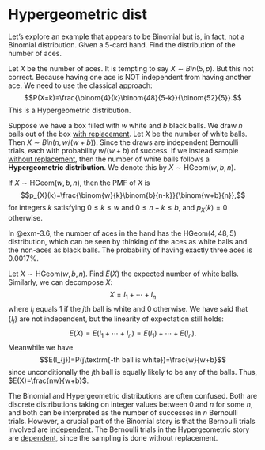 # Hypergeometric dist

::: {#exm-3.6}
Let's explore an example that appears to be Binomial but is, in fact,
not a Binomial distribution. Given a 5-card hand. Find the distribution
of the number of aces.

Let $X$ be the number of aces. It is tempting to say $X\sim Bin(5,p)$.
But this not correct. Because having one ace is NOT independent from
having another ace. We need to use the classical approach:
$$P(X=k)=\frac{\binom{4}{k}\binom{48}{5-k}}{\binom{52}{5}}.$$ This is a
Hypergeometric distribution.
:::

Suppose we have a box filled with $w$ white and $b$ black balls. We draw
$n$ balls out of the box [with replacement]{.underline}. Let $X$ be the
number of white balls. Then $X\sim Bin(n,w/(w+b))$. Since the draws are
independent Bernoulli trials, each with probability $w/(w+b)$ of
success. If we instead sample [without replacement]{.underline}, then
the number of white balls follows a **Hypergeometric distribution**. We
denote this by $X\sim\textrm{HGeom}(w,b,n)$.

::: {#thm-hgeom}
If $X\sim\textrm{HGeom}(w,b,n)$, then the PMF of $X$ is
$$p_{X}(k)=\frac{\binom{w}{k}\binom{b}{n-k}}{\binom{w+b}{n}},$$ for
integers $k$ satisfying $0\leq k\leq w$ and $0\leq n-k\leq b$, and
$p_{X}(k)=0$ otherwise.
:::

In @exm-3.6, the number of aces in the hand has the
$\textrm{HGeom}(4,48,5)$ distribution, which can be seen by thinking of
the aces as white balls and the non-aces as black balls. The probability
of having exactly three aces is $0.0017\%$.

::: {#exm-4.5}
Let $X\sim\textrm{HGeom}(w,b,n)$. Find $E(X)$ the expected number of
white balls. Similarly, we can decompose $X$: $$X=I_{1}+\cdots+I_{n}$$
where $I_{j}$ equals $1$ if the $j$th ball is white and $0$ otherwise.
We have said that $\{I_{j}\}$ are not independent, but the linearity of
expectation still holds:
$$E(X)=E(I_{1}+\cdots+I_{n})=E(I_{1})+\cdots+E(I_{n}).$$ Meanwhile we
have $$E(I_{j})=P(j\textrm{-th ball is white})=\frac{w}{w+b}$$ since
unconditionally the $j$th ball is equally likely to be any of the balls.
Thus, $E(X)=\frac{nw}{w+b}$.
:::

The Binomial and Hypergeometric distributions are often confused. Both
are discrete distributions taking on integer values between $0$ and $n$
for some $n$, and both can be interpreted as the number of successes in
$n$ Bernoulli trials. However, a crucial part of the Binomial story is
that the Bernoulli trials involved are [independent]{.underline}. The
Bernoulli trials in the Hypergeometric story are
[dependent]{.underline}, since the sampling is done without replacement.
